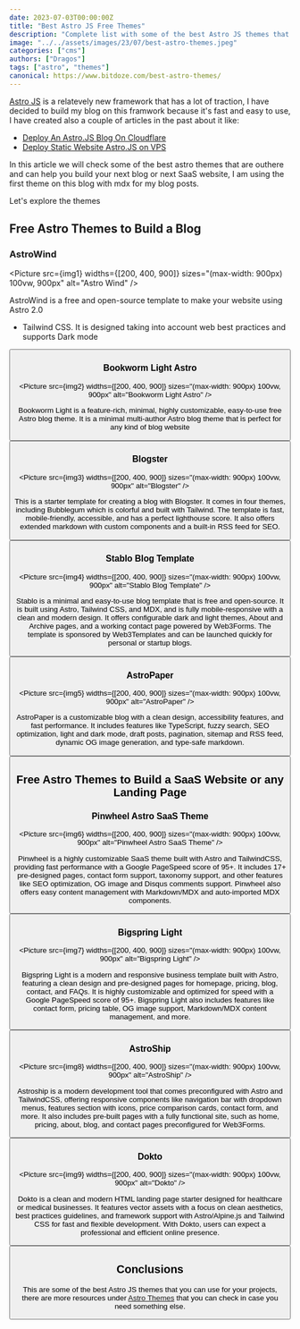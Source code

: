```yaml
---
date: 2023-07-03T00:00:00Z
title: "Best Astro JS Free Themes"
description: "Complete list with some of the best Astro JS themes that you can use to build your blog or website"
image: "../../assets/images/23/07/best-astro-themes.jpeg"
categories: ["cms"]
authors: ["Dragos"]
tags: ["astro", "themes"]
canonical: https://www.bitdoze.com/best-astro-themes/
---
```



[Astro JS](https://astro.build/) is a relatevely new framework that has a lot of traction, I have decided to build my blog on this framwork because it's fast and easy to use, I have created also a couple of articles in the past about it like:

- [Deploy An Astro.JS Blog On Cloudflare](https://www.bitdoze.com/deploy-astrojs-cloudflare/)
- [Deploy Static Website Astro.JS on VPS](https://www.bitdoze.com/deploy-astro-on-vps/)

In this article we will check some of the best astro themes that are outhere and can help you build your next blog or next SaaS website, I am using the first theme on this blog with mdx for my blog posts.

Let's explore the themes

## Free Astro Themes to Build a Blog

### AstroWind

<Picture
  src={img1}
  widths={[200, 400, 900]}
  sizes="(max-width: 900px) 100vw, 900px"
  alt="Astro Wind"
/>

AstroWind is a free and open-source template to make your website using Astro 2.0

- Tailwind CSS. It is designed taking into account web best practices and supports
  Dark mode

<Button link="https://astrowind.vercel.app/" text="Demo" />

### Bookworm Light Astro

<Picture
  src={img2}
  widths={[200, 400, 900]}
  sizes="(max-width: 900px) 100vw, 900px"
  alt="Bookworm Light Astro"
/>

Bookworm Light is a feature-rich, minimal, highly customizable, easy-to-use free Astro blog theme. It is a minimal multi-author Astro blog theme that is perfect for any kind of blog website

<Button link="https://bookworm-light-astro.vercel.app/" text="Demo" />

### Blogster

<Picture
  src={img3}
  widths={[200, 400, 900]}
  sizes="(max-width: 900px) 100vw, 900px"
  alt="Blogster"
/>

This is a starter template for creating a blog with Blogster. It comes in four themes, including Bubblegum which is colorful and built with Tailwind. The template is fast, mobile-friendly, accessible, and has a perfect lighthouse score. It also offers extended markdown with custom components and a built-in RSS feed for SEO.

<Button link="https://blogster-bubblegum.netlify.app/" text="Demo" />

### Stablo Blog Template

<Picture
  src={img4}
  widths={[200, 400, 900]}
  sizes="(max-width: 900px) 100vw, 900px"
  alt="Stablo Blog Template"
/>

Stablo is a minimal and easy-to-use blog template that is free and open-source. It
is built using Astro, Tailwind CSS, and MDX, and is fully mobile-responsive with
a clean and modern design. It offers configurable dark and light themes, About and
Archive pages, and a working contact page powered by Web3Forms. The template is sponsored
by Web3Templates and can be launched quickly for personal or startup blogs.

<Button link="https://stablo-astro.web3templates.com/" text="Demo" />

### AstroPaper

<Picture
  src={img5}
  widths={[200, 400, 900]}
  sizes="(max-width: 900px) 100vw, 900px"
  alt="AstroPaper"
/>

AstroPaper is a customizable blog with a clean design, accessibility features, and fast performance. It includes features like TypeScript, fuzzy search, SEO optimization, light and dark mode, draft posts, pagination, sitemap and RSS feed, dynamic OG image generation, and type-safe markdown.

<Button link="https://astro-paper.pages.dev/" text="Demo" />

## Free Astro Themes to Build a SaaS Website or any Landing Page

### Pinwheel Astro SaaS Theme

<Picture
  src={img6}
  widths={[200, 400, 900]}
  sizes="(max-width: 900px) 100vw, 900px"
  alt="Pinwheel Astro SaaS Theme"
/>

Pinwheel is a highly customizable SaaS theme built with Astro and TailwindCSS, providing fast performance with a Google PageSpeed score of 95+. It includes 17+ pre-designed pages, contact form support, taxonomy support, and other features like SEO optimization, OG image and Disqus comments support. Pinwheel also offers easy content management with Markdown/MDX and auto-imported MDX components.

<Button link="https://pinwheel-astro.vercel.app/" text="Demo" />

### Bigspring Light

<Picture
  src={img7}
  widths={[200, 400, 900]}
  sizes="(max-width: 900px) 100vw, 900px"
  alt="Bigspring Light"
/>

Bigspring Light is a modern and responsive business template built with Astro, featuring a clean design and pre-designed pages for homepage, pricing, blog, contact, and FAQs. It is highly customizable and optimized for speed with a Google PageSpeed score of 95+. Bigspring Light also includes features like contact form, pricing table, OG image support, Markdown/MDX content management, and more.

<Button link="https://bigspring-light-astro.vercel.app/" text="Demo" />

### AstroShip

<Picture
  src={img8}
  widths={[200, 400, 900]}
  sizes="(max-width: 900px) 100vw, 900px"
  alt="AstroShip"
/>

Astroship is a modern development tool that comes preconfigured with Astro and TailwindCSS, offering responsive components like navigation bar with dropdown menus, features section with icons, price comparison cards, contact form, and more. It also includes pre-built pages with a fully functional site, such as home, pricing, about, blog, and contact pages preconfigured for Web3Forms.

<Button link="https://astroship.web3templates.com/" text="Demo" />

### Dokto

<Picture
  src={img9}
  widths={[200, 400, 900]}
  sizes="(max-width: 900px) 100vw, 900px"
  alt="Dokto"
/>

Dokto is a clean and modern HTML landing page starter designed for healthcare or medical businesses. It features vector assets with a focus on clean aesthetics, best practices guidelines, and framework support with Astro/Alpine.js and Tailwind CSS for fast and flexible development. With Dokto, users can expect a professional and efficient online presence.

<Button link="https://bigspring-light-astro.vercel.app/" text="Demo" />

## Conclusions

This are some of the best Astro JS themes that you can use for your projects, there are more resources under [Astro Themes](https://astro.build/themes/) that you can check in case you need something else.